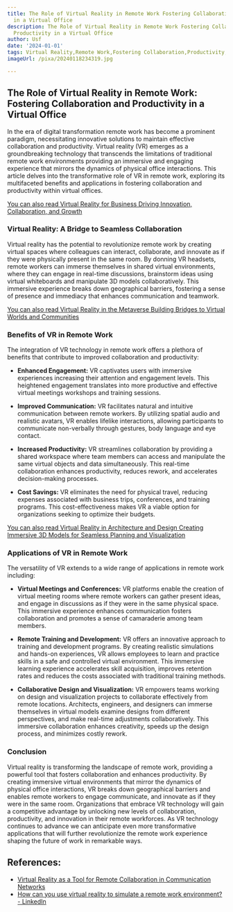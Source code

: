 ```yaml
---
title: The Role of Virtual Reality in Remote Work Fostering Collaboration and Productivity
  in a Virtual Office
description: The Role of Virtual Reality in Remote Work Fostering Collaboration and
  Productivity in a Virtual Office
author: Usf
date: '2024-01-01'
tags: Virtual Reality,Remote Work,Fostering Collaboration,Productivity,Virtual Office
imageUrl: /pixa/20240118234319.jpg

---
```

## The Role of Virtual Reality in  Remote  Work: Fostering Collaboration  and Productivity in a Virtual Office

In  the era of digital  transformation remote work has become a  prominent paradigm, necessitating  innovative solutions to maintain effective collaboration and productivity. Virtual reality (VR) emerges as a groundbreaking technology that transcends the limitations of traditional remote work environments providing an immersive and engaging  experience that mirrors  the dynamics of  physical office interactions. This article delves into the transformative role of VR in remote work, exploring its multifaceted benefits and applications in fostering collaboration and productivity within virtual offices.

[You can also read Virtual Reality for Business Driving Innovation, Collaboration, and Growth](Virtual%20Reality%20for%20Business%20Driving%20Innovation%2C%20Collaboration%2C%20and%20Growth)


### Virtual Reality: A Bridge to Seamless Collaboration

Virtual reality has the  potential to revolutionize remote work by creating virtual spaces where colleagues can interact, collaborate, and innovate as if they were physically present in the same room. By donning  VR headsets, remote  workers can immerse themselves in shared virtual environments, where they can engage in real-time discussions, brainstorm ideas using virtual  whiteboards and manipulate 3D models  collaboratively. This immersive experience breaks  down geographical barriers, fostering a sense of presence and immediacy  that enhances communication and teamwork.

[You can also read Virtual  Reality in the Metaverse  Building Bridges  to Virtual Worlds and Communities](Virtual%20Reality%20in%20the%20Metaverse%20Building%20Bridges%20to%20Virtual%20Worlds%20and%20Communities)


### Benefits of  VR in Remote Work

The integration of VR technology in remote work offers a plethora  of benefits that  contribute to improved collaboration  and productivity:

- **Enhanced Engagement:** VR captivates users with immersive experiences increasing their attention and engagement levels. This heightened engagement translates into more productive and effective virtual meetings workshops and training sessions.

- **Improved Communication:** VR facilitates natural and intuitive communication between remote workers. By utilizing spatial audio and realistic avatars, VR enables lifelike interactions, allowing participants to communicate non-verbally through gestures, body  language and eye contact.

- **Increased  Productivity:** VR streamlines collaboration by providing a  shared workspace where team members can  access  and  manipulate the  same virtual objects and data  simultaneously. This real-time collaboration enhances  productivity, reduces rework, and accelerates decision-making processes.

- **Cost Savings:** VR eliminates the need for physical travel, reducing expenses associated with business trips, conferences, and training programs. This cost-effectiveness makes VR a viable option  for organizations seeking to  optimize their budgets.

[You can also read Virtual Reality in Architecture and Design Creating  Immersive 3D Models for Seamless Planning and Visualization](Virtual%20Reality%20in%20Architecture%20and%20Design%20Creating%20Immersive%203D%20Models%20for%20Seamless%20Planning%20and%20Visualization)


###  Applications of  VR in  Remote Work

The versatility of VR extends to a  wide range of applications in remote work including:

- **Virtual Meetings and Conferences:** VR platforms enable the creation of virtual meeting rooms where remote workers  can gather present ideas, and  engage in discussions as if they were in the same physical space. This immersive experience enhances communication fosters collaboration and promotes a sense of camaraderie among team members.

- **Remote Training and Development:** VR offers an  innovative approach to training and development programs. By creating realistic simulations and hands-on experiences, VR  allows employees  to learn and practice skills in a safe and controlled virtual environment. This immersive  learning  experience accelerates skill acquisition, improves retention rates and reduces the costs associated with traditional training methods.

- **Collaborative Design  and Visualization:**  VR empowers teams working on design and visualization projects to collaborate effectively from remote locations. Architects, engineers, and designers can immerse themselves in virtual models examine designs from  different perspectives,  and make real-time adjustments collaboratively. This immersive collaboration enhances creativity, speeds up the design process, and minimizes costly rework.

### Conclusion

Virtual reality is transforming the landscape of remote work, providing a powerful tool  that fosters collaboration and enhances productivity. By creating immersive virtual environments  that mirror the dynamics of physical office interactions, VR breaks down  geographical barriers and enables remote  workers to engage communicate, and innovate  as if they were  in the same room. Organizations that embrace VR technology will gain a  competitive advantage by  unlocking new  levels  of collaboration,  productivity, and innovation in their remote workforces. As VR technology continues  to advance we can anticipate  even more transformative  applications that will further revolutionize the remote work experience shaping the future of work in remarkable  ways.

## References:
- [Virtual Reality as a Tool for Remote Collaboration in Communication Networks](https://utilitiesone.com/virtual-reality-as-a-tool-for-remote-collaboration-in-communication-networks)
- [How can you use virtual reality to simulate a remote work environment? - LinkedIn](https://www.linkedin.com/advice/0/how-can-you-use-virtual-reality-simulate)
